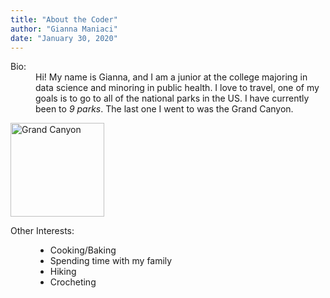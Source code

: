 ```yaml
---
title: "About the Coder"
author: "Gianna Maniaci"
date: "January 30, 2020"
---
```

Bio: 
:     Hi! 
      My name is Gianna, and I am a junior at the college majoring in data science and minoring in public health. 
      I love to travel, one of my goals is to go to all of the national parks in the US. 
      I have currently been to _9 parks_. 
      The last one I went to was the Grand Canyon.

![](https://upload.wikimedia.org/wikipedia/commons/a/aa/Dawn_on_the_S_rim_of_the_Grand_Canyon_%288645178272%29.jpg  'Grand Canyon'){width=150 height=150}

Other Interests:
:    - Cooking/Baking
     - Spending time with my family
     - Hiking
     - Crocheting